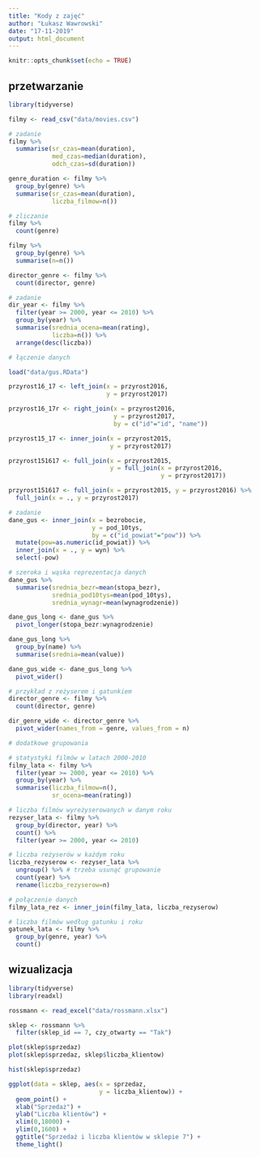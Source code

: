 ```yaml
---
title: "Kody z zajęć"
author: "Łukasz Wawrowski"
date: "17-11-2019"
output: html_document
---
```


```r
knitr::opts_chunk$set(echo = TRUE)
```

## przetwarzanie

```r
library(tidyverse)

filmy <- read_csv("data/movies.csv")

# zadanie
filmy %>% 
  summarise(sr_czas=mean(duration),
            med_czas=median(duration),
            odch_czas=sd(duration))

genre_duration <- filmy %>% 
  group_by(genre) %>% 
  summarise(sr_czas=mean(duration),
            liczba_filmow=n())

# zliczanie
filmy %>%
  count(genre)

filmy %>% 
  group_by(genre) %>% 
  summarise(n=n())

director_genre <- filmy %>%
  count(director, genre)

# zadanie
dir_year <- filmy %>%
  filter(year >= 2000, year <= 2010) %>% 
  group_by(year) %>% 
  summarise(srednia_ocena=mean(rating),
            liczba=n()) %>% 
  arrange(desc(liczba))

# łączenie danych

load("data/gus.RData")

przyrost16_17 <- left_join(x = przyrost2016,
                           y = przyrost2017)

przyrost16_17r <- right_join(x = przyrost2016,
                             y = przyrost2017,
                             by = c("id"="id", "name"))

przyrost15_17 <- inner_join(x = przyrost2015,
                            y = przyrost2017)

przyrost151617 <- full_join(x = przyrost2015,
                            y = full_join(x = przyrost2016,
                                          y = przyrost2017))

przyrost151617 <- full_join(x = przyrost2015, y = przyrost2016) %>% 
  full_join(x = ., y = przyrost2017)

# zadanie
dane_gus <- inner_join(x = bezrobocie,
                       y = pod_10tys,
                       by = c("id_powiat"="pow")) %>%
  mutate(pow=as.numeric(id_powiat)) %>%
  inner_join(x = ., y = wyn) %>% 
  select(-pow)

# szeroka i wąska reprezentacja danych
dane_gus %>%
  summarise(srednia_bezr=mean(stopa_bezr),
            srednia_pod10tys=mean(pod_10tys),
            srednia_wynagr=mean(wynagrodzenie))

dane_gus_long <- dane_gus %>%
  pivot_longer(stopa_bezr:wynagrodzenie)

dane_gus_long %>%
  group_by(name) %>%
  summarise(srednia=mean(value))

dane_gus_wide <- dane_gus_long %>%
  pivot_wider()

# przykład z reżyserem i gatunkiem
director_genre <- filmy %>%
  count(director, genre)

dir_genre_wide <- director_genre %>%
  pivot_wider(names_from = genre, values_from = n)

# dodatkowe grupowania

# statystyki filmów w latach 2000-2010
filmy_lata <- filmy %>%
  filter(year >= 2000, year <= 2010) %>%
  group_by(year) %>%
  summarise(liczba_filmow=n(),
            sr_ocena=mean(rating))

# liczba filmów wyreżyserowanych w danym roku
rezyser_lata <- filmy %>%
  group_by(director, year) %>%
  count() %>%
  filter(year >= 2000, year <= 2010) 

# liczba reżyserów w każdym roku
liczba_rezyserow <- rezyser_lata %>%
  ungroup() %>% # trzeba usunąć grupowanie
  count(year) %>%
  rename(liczba_rezyserow=n)

# połączenie danych
filmy_lata_rez <- inner_join(filmy_lata, liczba_rezyserow)

# liczba filmów według gatunku i roku
gatunek_lata <- filmy %>%
  group_by(genre, year) %>%
  count()

```


## wizualizacja

```r
library(tidyverse)
library(readxl)

rossmann <- read_excel("data/rossmann.xlsx")

sklep <- rossmann %>% 
  filter(sklep_id == 7, czy_otwarty == "Tak")

plot(sklep$sprzedaz)
plot(sklep$sprzedaz, sklep$liczba_klientow)

hist(sklep$sprzedaz)

ggplot(data = sklep, aes(x = sprzedaz, 
                         y = liczba_klientow)) +
  geom_point() +
  xlab("Sprzedaż") +
  ylab("Liczba klientów") +
  xlim(0,18000) +
  ylim(0,1600) +
  ggtitle("Sprzedaż i liczba klientów w sklepie 7") +
  theme_light()

```

